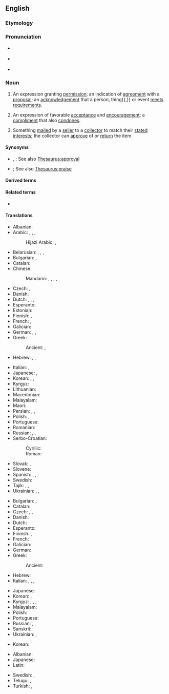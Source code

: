 ==English==

===Etymology===
{{suffix|en|approve|al}}

===Pronunciation===
* {{a|UK}} {{IPA|en|/əˈpɹuːvəl/}}
* {{a|US}} {{IPA|en|/əˈpɹuvəl/}}
* {{audio|en|en-us-approval.ogg|Audio (US)}}

===Noun===
{{en-noun|~}}

# An expression granting [[permission]]; an indication of [[agreement]] with a [[proposal]]; an [[acknowledgement]] that a person, thing{{,}} or event [[meet]]s [[requirement]]s.
#: {{ux|en|I need to get an '''approval''' on this purchase order.}}
# An expression of favorable [[acceptance]] and [[encouragement]]; a [[compliment]] that also [[condone]]s.
#: {{ux|en|Words of '''approval''' never seem to come from him.}}
# {{lb|en|especially|philately}} Something [[mail]]ed by a [[seller]] to a [[collector]] to match their [[state]]d [[interest]]s; the collector can [[approve]] of or [[return]] the item.

====Synonyms====
* {{sense|expression granting permission or indicating agreement}} {{l|en|approbation}}, {{l|en|sanction}}; See also [[Thesaurus:approval]]
* {{sense|expression of favorable acceptance and encouragement}} {{l|en|commendation}}; See also [[Thesaurus:praise]]

====Derived terms====
{{der2|en|approval voting|fore-approval|pre-approval letter|sale on approval|seal of approval}}

====Related terms====
* {{l|en|approve}}

====Translations====
{{trans-top|permission}}
* Albanian: {{t+|sq|miratim|m}}
* Arabic: {{t|ar|قُبُول|m}}, {{t|ar|قَبُول|m}}, {{t|ar|مُوَافَقَة|f}}, {{t|ar|تَصْدِيق|m}}
*: Hijazi Arabic: {{t|acw|قُبول|m|tr=gubūl}}, {{t|acw|مُوافقة|f|tr=muwāfaga}}
* Belarusian: {{t|be|зацвярджэ́нне|n}}, {{t|be|адабрэ́нне|f}}, {{t|be|зго́да|f}}, {{t|be|ухва́ла|f}}
* Bulgarian: {{t+|bg|одобре́ние|n}}, {{t+|bg|разреше́ние|n}}
* Catalan: {{t+|ca|aprovació|f}}
* Chinese:
*: Mandarin: {{t+|cmn|贊同}}, {{t+|cmn|赞同|tr=zàntóng}}, {{t+|cmn|批准|tr=pīzhǔn}}, {{t+|cmn|贊成}}, {{t+|cmn|赞成|tr=zànchéng}}
* Czech: {{t+|cs|souhlas|m}}, {{t|cs|schválení|n}}
* Danish: {{t|da|godkendelse|c}}
* Dutch: {{t+|nl|goedkeuring|f}}, {{t+|nl|toestemming|f}}, {{t+|nl|instemming|f}}, {{t+|nl|permissie|f}}
* Esperanto: {{t|eo|aprobo}}
* Estonian: {{t+|et|heakskiitmine}}
* Finnish: {{t+|fi|hyväksyminen}}, {{t+|fi|hyväksyntä}}
* French: {{t+|fr|agrément|m}}, {{t+|fr|approbation|f}}
* Galician: {{t+|gl|aprobación|f}}
* German: {{t+|de|Genehmigung|f}}, {{t+|de|Billigung|f}}, {{t+|de|Erlaubnis|f}}
* Greek: {{t+|el|έγκριση|f}}
*: Ancient: {{t|grc|ἔγκρισις|f}}, {{t|grc|εὐδόκησις|f}}
* Hebrew: {{t+|he|אשור|m|tr=ishúr|alt=אִשּׁוּר \ אישור}}, {{t+|he|רְשׁוּת|f|tr=r'shút}}, {{t|he|היתר|m|tr=hetér}}
{{trans-mid}}
* Italian: {{t+|it|permesso|m}}, {{t+|it|approvazione|f}}
* Japanese: {{t+|ja|賛成|tr=さんせい, sansei}}, {{t+|ja|承認|tr=しょうにん, shōnin}}
* Korean: {{t+|ko|인가(認可)}}, {{t+|ko|승인(承認)}}, {{t+|ko|찬성(贊成)}}
* Kyrgyz: {{t+|ky|уруксат}}
* Lithuanian: {{t|lt|sutikimas|m}}
* Macedonian: {{t|mk|одобрување|n}}
* Malayalam: {{t+|ml|അംഗീകാരം}}
* Maori: {{t|mi|kupu whakaae}}
* Persian: {{t+|fa|تصویب|tr=tasvib}}, {{t+|fa|تحسین|tr=tahsin}}, {{t+|fa|قبول|tr=qabul}}
* Polish: {{t+|pl|zgoda|f}}, {{t+|pl|zatwierdzenie|n}}
* Portuguese: {{t+|pt|aprovação|f}}
* Romanian: {{t+|ro|aprobare|f}}
* Russian: {{t+|ru|одобре́ние|n}}, {{t+|ru|разреше́ние|n}}, {{t+|ru|утвержде́ние|n}}
* Serbo-Croatian:
*: Cyrillic: {{t|sh|одобре́ње|n}}
*: Roman: {{t+|sh|odobrénje|n}}
* Slovak: {{t|sk|súhlas|m}}, {{t|sk|schválenie|n}}
* Slovene: {{t|sl|odobritev|f}}
* Spanish: {{t+|es|aprobación|f}}, {{t|es|venia}}, {{t+|es|beneplácito}}
* Swedish: {{t+|sv|godkännande|n}}
* Tajik: {{t|tg|тасвиб}}, {{t|tg|таҳсин}}, {{t|tg|маъкул}}
* Ukrainian: {{t|uk|затве́рдження|n}}, {{t|uk|схва́лення|n}}, {{t|uk|зго́да|f}}
{{trans-bottom}}

{{trans-top|acceptance}}
* Bulgarian: {{t+|bg|одобре́ние|n}}, {{t+|bg|съгла́сие|n}}
* Catalan: {{t+|ca|aprovació|f}}
* Czech: {{t|cs|schválení}}, {{t|cs|akceptování|n}}, {{t+|cs|souhlas}}
* Danish: {{t|da|anerkendelse|c}}
* Dutch: {{t+|nl|goedkeuring|f}}
* Esperanto: {{t|eo|aprobo}}
* Finnish: {{t+|fi|hyväksyminen}}, {{t+|fi|hyväksyntä}}
* French: {{t+|fr|approbation|f}}
* Galician: {{t+|gl|aprobación|f}}
* German: {{t+|de|Zustimmung|f}}
* Greek:
*: Ancient: {{t|grc|ἀποδοχή|f}}
* Hebrew: {{t+|he|קַבָּלָה|f|tr=kabalá}}
* Italian: {{t+|it|approvazione|f}}, {{t+|it|plauso|m}}, {{t+|it|appoggio|m}}, {{t+|it|consenso|m}}
{{trans-mid}}
* Japanese: {{t+|ja|承認|tr=しょうにん, shōnin}}
* Korean: {{t+|ko|찬성(贊成)}}, {{t+|ko|승인(承認)}}
* Kyrgyz: {{t+|ky|жактыруу}}, {{t+|ky|жактыруу}}, {{t+|ky|макулдук берүү}}, {{t+|ky|макулдук берүү}}
* Malayalam: {{t+|ml|അംഗീകാരം}}
* Polish: {{t+|pl|aprobata|f}}
* Portuguese: {{t+|pt|aprovação|f}}
* Russian: {{t+|ru|одобре́ние|n}}, {{t+|ru|согла́сие|n}}
* Sanskrit: {{t+|sa|गूर्ति|f}}
* Ukrainian: {{t|uk|зго́да|f}}, {{t|uk|схва́лення|n}}
{{trans-bottom}}

{{trans-top|(chiefly philately) item sent to a collector}}
* Korean: {{t|ko|시제품(試製品)}}
{{trans-mid}}
{{trans-bottom}}

{{checktrans-top}}
* Albanian: {{t+check|sq|aprovim}}
* Japanese: {{t+check|ja|決裁|tr=けっさい, kessai}}
* Latin: {{t-check|la|approbatio|alt=approbātiō|f}}
{{trans-mid}}
* Swedish: {{t+check|sv|instämmande}}, {{t+check|sv|godkännande}}
* Telugu: {{t+check|te|అనుమతి}}, {{t+check|te|సమ్మతి}}
* Turkish: {{t+check|tr|izin}}, {{t+check|tr|onay}}
{{trans-bottom}}